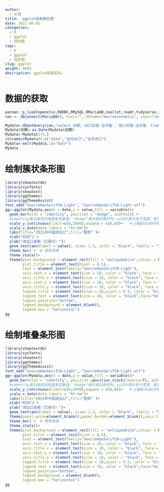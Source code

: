 ```yaml
---
author:
  - 水滴
title: 'ggplot绘制条形图'
date: 2021-06-02
categories:
  - R
  - ggplot
  - 柱状图
tags:
  - R
  - ggplot
  - 柱状图
slug: ggplot
weight: 0004
description: ggolot绘图系列。
--- 
```


# 数据的获取  

```r
pacman::p_load(openxlsx,RODBC,RMySQL,RMariaDB,zeallot,readr,tidyverse,reshape2,ggthemes)
con <- dbConnect(MariaDB(), host="", dbname="macroeconomics", user="root", password="Zh_xq1234@")
```


```r
Mydata<-dbGetQuery(con,"select 日期,`出口总值:当月值`,`进口总值:当月值` from 进出口（月） order by 日期  desc")
Mydata$日期<-as.Date(Mydata$日期)
Mydata<-Mydata[1:5,]
colnames(Mydata)<-c("date","当月出口","当月进口")
Mydata<-melt(Mydata,id="date")
Mydata
```

# 绘制簇状条形图

```r
library(showtextdb)
library(sysfonts)
library(showtext)
library(ggthemes)
library(ggThemeAssist)
font_add("SourceHanSerifCN-Light", "SourceHanSerifCN-Light.otf")
gg<-ggplot(Mydata,aes(x = date,y = value,fill = variable))+
  geom_bar(stat = "identity", position = "dodge", width=25) +
  #identity表示条形的高度是变量值，"dodge"表示条形图并列，width表示柱子宽度，默认值是0.9
  scale_y_continuous(limit=c(0,3000),expand = c(0,0))+   # y轴起点从0开始
  scale_x_date(date_labels = "%Y-%m")+
  labs(title="2021年中国进出口",fill="图例" )+
  xlab("时间") + 
  ylab("进出口金额（亿美元）")+
  geom_text(aes(label = value), size= 2.5, color = "black", family = "SourceHanSerifCN-Light", position = position_dodge(20), vjust = -1)+   # 柱子添加文字数据标签
  theme_bw() +  # 移除背景
  theme_stata()+
  theme(plot.background = element_rect(fill = "antiquewhite",colour = NA, linetype = "solid"),
        plot.title = element_text(hjust = 0.5),
        text = element_text(family="SourceHanSerifCN-Light"),
        axis.text.x = element_text(size = 10, color = "black", face = "bold", family = "SourceHanSerifCN-Light"),
        axis.title.x = element_text(size = 10, color = "black", face = "bold", family = "SourceHanSerifCN-Light"),
        axis.text.y = element_text(size = 10, color = "black", face = "bold", family = "SourceHanSerifCN-Light"),
        axis.title.y = element_text(size = 10, color = "black", face = "bold", family = "SourceHanSerifCN-Light"),
        legend.title = element_text(size = 10,vjust = 0.5, color = "black", face = "bold", family = "SourceHanSerifCN-Light"),
        legend.text = element_text(size = 10, color = "black",face="bold", family="SourceHanSerifCN-Light"),
        legend.position="bottom",
        legend.background = element_blank(),
        legend.box = "horizontal")
gg
```


# 绘制堆叠条形图

```r
library(showtextdb)
library(sysfonts)
library(showtext)
library(ggthemes)
library(ggThemeAssist)
font_add("SourceHanSerifCN-Light", "SourceHanSerifCN-Light.otf")
gg<-ggplot(Mydata,aes(x = date,y = value,fill = variable))+
  geom_bar(stat = "identity", position =position_stack(reverse=T), width=20) +
  #identity表示条形的高度是变量值，"dodge"表示条形图并列，width表示柱子宽度，默认值是0.9
  scale_y_continuous(limit=c(0,5000),expand = c(0,0))+   # y轴起点从0开始
  scale_x_date(date_labels = "%Y-%m")+
  labs(title="2021年中国进出口",fill="图例" )+
  xlab("时间") + 
  ylab("进出口金额（亿美元）")+
  geom_text(aes(label = value), size= 2.5, color = "black", family = "SourceHanSerifCN-Light", position =  position_stack(0.5), vjust = -1)+   # 柱子添加文字数据标签
  theme(panel.grid=element_blank(),panel.border=element_blank(),axis.line=element_line(size=1,colour="black"))+# 去除网格线，添加坐标线
  theme_bw() +  # 移除背景
  theme_stata()+
  theme(plot.background = element_rect(fill = "antiquewhite",colour = NA, linetype = "solid"),
        plot.title = element_text(hjust = 0.5),
        text = element_text(family="SourceHanSerifCN-Light"),
        axis.text.x = element_text(size = 10, color = "black", face = "bold", family = "SourceHanSerifCN-Light"),
        axis.title.x = element_text(size = 10, color = "black", face = "bold", family = "SourceHanSerifCN-Light"),
        axis.text.y = element_text(size = 10, color = "black", face = "bold", family = "SourceHanSerifCN-Light"),
        axis.title.y = element_text(size = 10, color = "black", face = "bold", family = "SourceHanSerifCN-Light"),
        legend.title = element_text(size = 10,vjust = 0.5, color = "black", face = "bold", family = "SourceHanSerifCN-Light"),
        legend.text = element_text(size = 10, color = "black",face="bold", family="SourceHanSerifCN-Light"),
        legend.position="bottom",
        legend.background = element_blank(),
        legend.box = "horizontal")
gg
```






